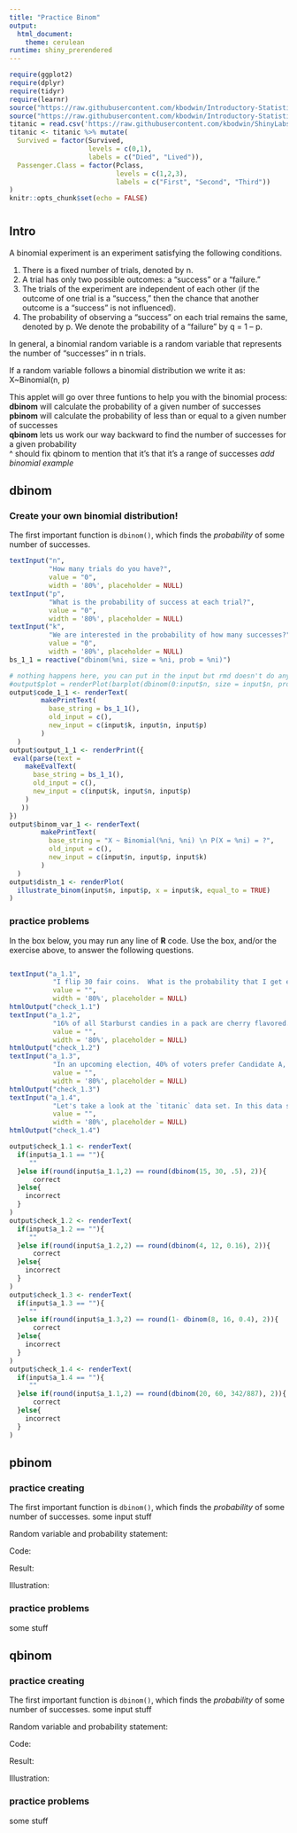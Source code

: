```yaml
---
title: "Practice Binom"
output: 
  html_document:
    theme: cerulean
runtime: shiny_prerendered
---
```


```r
require(ggplot2)
require(dplyr)
require(tidyr)
require(learnr)
source("https://raw.githubusercontent.com/kbodwin/Introductory-Statistics-Labs/master/Scripts/plotDensities.R")
source("https://raw.githubusercontent.com/kbodwin/Introductory-Statistics-Labs/master/Scripts/makeStrings.R")
titanic = read.csv('https://raw.githubusercontent.com/kbodwin/ShinyLabs/master/Datasets/titanic.csv')
titanic <- titanic %>% mutate(
  Survived = factor(Survived,
                    levels = c(0,1),
                    labels = c("Died", "Lived")),
  Passenger.Class = factor(Pclass, 
                           levels = c(1,2,3), 
                           labels = c("First", "Second", "Third"))
)
knitr::opts_chunk$set(echo = FALSE)
```
 

# {.tabset}

## Intro {.tabset .tabset-pills}

A binomial experiment is an experiment satisfying the following conditions. 

1.	There is a fixed number of trials, denoted by n.
2.	A trial has only two possible outcomes: a “success” or a “failure.”
3.	The trials of the experiment are independent of each other (if the outcome of one trial is a “success,” then the chance that another outcome is a “success” is not influenced).
4.	The probability of observing a “success” on each trial remains the same, denoted by p. We denote the probability of a “failure” by q = 1 – p. 

In general, a binomial random variable is a random variable that represents the number of “successes” in n trials.

If a random variable follows a binomial distribution we write it as: X~Binomial(n, p)

This applet will go over three funtions to help you with the binomial process: <br>
**dbinom** will calculate the probability of a given number of successes <br>
**pbinom** will calculate the probability of less than or equal to a given number of successes <br>
**qbinom** lets us work our way backward to find the number of successes for a given probability <br>
^ should fix qbinom to mention that it's that it's a range of successes
*add binomial example*

## dbinom {.tabset .tabset-pills}

### Create your own binomial distribution!

The first important function is `dbinom()`, which finds the *probability* of some number of successes.

```r
textInput("n",
          "How many trials do you have?",
          value = "0",
          width = '80%', placeholder = NULL)
textInput("p",
          "What is the probability of success at each trial?",
          value = "0",
          width = '80%', placeholder = NULL)
textInput("k",
          "We are interested in the probability of how many successes?",
          value = "0",
          width = '80%', placeholder = NULL)
bs_1_1 = reactive("dbinom(%ni, size = %ni, prob = %ni)")
```

```r
# nothing happens here, you can put in the input but rmd doesn't do anything with it
#output$plot = renderPlot(barplot(dbinom(0:input$n, size = input$n, prob = input$p)))
output$code_1_1 <- renderText(
        makePrintText(
          base_string = bs_1_1(),
          old_input = c(),
          new_input = c(input$k, input$n, input$p)
        )
  )
output$output_1_1 <- renderPrint({
 eval(parse(text = 
    makeEvalText(
      base_string = bs_1_1(), 
      old_input = c(),
      new_input = c(input$k, input$n, input$p)
    )
   ))
})
output$binom_var_1 <- renderText(
        makePrintText(
          base_string = "X ~ Binomial(%ni, %ni) \n P(X = %ni) = ?",
          old_input = c(),
          new_input = c(input$n, input$p, input$k)
        )
  )
output$distn_1 <- renderPlot(
  illustrate_binom(input$n, input$p, x = input$k, equal_to = TRUE)
)
```


### practice problems

In the box below, you may run any line of **R** code.  Use the box, and/or the exercise above, to answer the following questions.

```r
```

```r
textInput("a_1.1",
           "I flip 30 fair coins.  What is the probability that I get exactly 15 tails?",
           value = "",
           width = '80%', placeholder = NULL)
htmlOutput("check_1.1")
textInput("a_1.2",
           "16% of all Starburst candies in a pack are cherry flavored.  What is the probability that in a pack of 12, I get exactly 4 cherry Starbursts?",
           value = "",
           width = '80%', placeholder = NULL)
htmlOutput("check_1.2")
textInput("a_1.3",
           "In an upcoming election, 40% of voters prefer Candidate A, and 60% prefer Candidate B.  If only 16 people vote, what is the probability that the vote is NOT tied?",
           value = "",
           width = '80%', placeholder = NULL)
htmlOutput("check_1.3")
textInput("a_1.4",
           "Let's take a look at the `titanic` data set. In this data set, each observation is a passenger who was on the Titanic; there are a number of variables including passenger class, age, sex, whether the passenger survived or not. If I randomly selected 60 passengers, what is the probability that exactly one third of them survived? (Hint: This question takes a little bit of work, think about how you would go about finding the probability of people who survived. Still confused? See the Quantitative Variables lab exercise.)",
           value = "",
           width = '80%', placeholder = NULL)
htmlOutput("check_1.4")
```

```r
output$check_1.1 <- renderText(
  if(input$a_1.1 == ""){
     ""
  }else if(round(input$a_1.1,2) == round(dbinom(15, 30, .5), 2)){
      correct
  }else{
    incorrect
  }
)
output$check_1.2 <- renderText(
  if(input$a_1.2 == ""){
     ""
  }else if(round(input$a_1.2,2) == round(dbinom(4, 12, 0.16), 2)){
      correct
  }else{
    incorrect
  }
)
output$check_1.3 <- renderText(
  if(input$a_1.3 == ""){
     ""
  }else if(round(input$a_1.3,2) == round(1- dbinom(8, 16, 0.4), 2)){
      correct
  }else{
    incorrect
  }
)
output$check_1.4 <- renderText(
  if(input$a_1.4 == ""){
     ""
  }else if(round(input$a_1.1,2) == round(dbinom(20, 60, 342/887), 2)){
      correct
  }else{
    incorrect
  }
)
```

## pbinom {.tabset .tabset-pills}

### practice creating
The first important function is `dbinom()`, which finds the *probability* of some number of successes.
some input stuff

Random variable and probability statement:

Code:

Result:

Illustration:


### practice problems

some stuff


## qbinom {.tabset .tabset-pills}

### practice creating
The first important function is `dbinom()`, which finds the *probability* of some number of successes.
some input stuff

Random variable and probability statement:

Code:

Result:

Illustration:


### practice problems

some stuff
